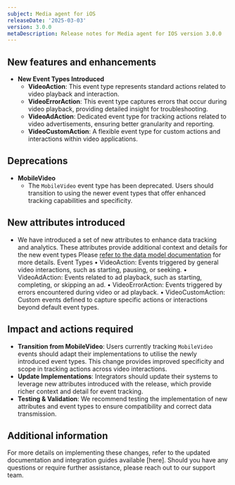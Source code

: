 ```yaml
---
subject: Media agent for iOS
releaseDate: '2025-03-03'
version: 3.0.0
metaDescription: Release notes for Media agent for IOS version 3.0.0
---
```


## New features and enhancements
- **New Event Types Introduced**
  - **VideoAction**: This event type represents standard actions related to video playback and interaction.
  - **VideoErrorAction**: This event type captures errors that occur during video playback, providing detailed insight for troubleshooting.
  - **VideoAdAction**: Dedicated event type for tracking actions related to video advertisements, ensuring better granularity and reporting.
  - **VideoCustomAction**: A flexible event type for custom actions and interactions within video applications.
## Deprecations
- **MobileVideo**
  - The `MobileVideo` event type has been deprecated. Users should transition to using the newer event types that offer enhanced tracking capabilities and specificity.
## New attributes introduced
- We have introduced a set of new attributes to enhance data tracking and analytics. These attributes provide additional context and details for the new event types
  Please [refer to the data model documentation](https://github.com/newrelic/video-agent-ios/blob/v3.0.0/DATAMODEL.md) for more details.
Event Types
• VideoAction: Events triggered by general video interactions, such as starting, pausing, or seeking.
• VideoAdAction: Events related to ad playback, such as starting, completing, or skipping an ad.
• VideoErrorAction: Events triggered by errors encountered during video or ad playback.
• VideoCustomAction: Custom events defined to capture specific actions or interactions beyond default event types.
## Impact and actions required
- **Transition from MobileVideo**: Users currently tracking `MobileVideo` events should adapt their implementations to utilise the newly introduced event types. This change provides improved specificity and scope in tracking actions across video interactions.
- **Update Implementations**: Integrators should update their systems to leverage new attributes introduced with the release, which provide richer context and detail for event tracking.
- **Testing & Validation**: We recommend testing the implementation of new attributes and event types to ensure compatibility and correct data transmission.
## Additional information
For more details on implementing these changes, refer to the updated documentation and integration guides available [here]. Should you have any questions or require further assistance, please reach out to our support team.

